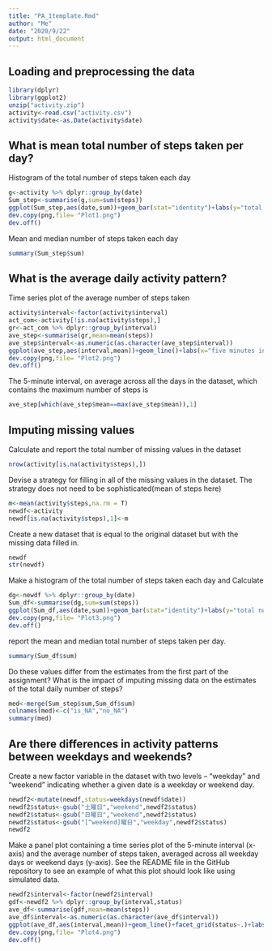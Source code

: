 ```yaml
---
title: "PA_1template.Rmd"
author: "Me"
date: "2020/9/22"
output: html_document
---
```

## Loading and preprocessing the data

```r
library(dplyr)
library(ggplot2)
unzip("activity.zip")
activity<-read.csv("activity.csv")
activity$date<-as.Date(activity$date)
```

## What is mean total number of steps taken per day?



Histogram of the total number of steps taken each day
```r
g<-activity %>% dplyr::group_by(date)
Sum_step<-summarise(g,sum=sum(steps))
ggplot(Sum_step,aes(date,sum))+geom_bar(stat="identity")+labs(y="total number of steps")
dev.copy(png,file= "Plot1.png")
dev.off()
```
Mean and median number of steps taken each day
```r
summary(Sum_step$sum)
```
## What is the average daily activity pattern?



Time series plot of the average number of steps taken
```r
activity$interval<-factor(activity$interval)
act_com<-activity[!is.na(activity$steps),]
gr<-act_com %>% dplyr::group_by(interval)
ave_step<-summarise(gr,mean=mean(steps))
ave_step$interval<-as.numeric(as.character(ave_step$interval))
ggplot(ave_step,aes(interval,mean))+geom_line()+labs(x="five minutes intervals", y="average number of steps")
dev.copy(png,file= "Plot2.png")
dev.off()
```
The 5-minute interval, on average across all the days in the dataset, which contains the maximum number of steps is 
```r
ave_step[which(ave_step$mean==max(ave_step$mean)),1]
```
## Imputing missing values



Calculate and report the total number of missing values in the dataset 
```r
nrow(activity[is.na(activity$steps),])
```
Devise a strategy for filling in all of the missing values in the dataset. The strategy does not need to be sophisticated(mean of steps here)
```r
m<-mean(activity$steps,na.rm = T)
newdf<-activity
newdf[is.na(activity$steps),1]<-m
```
Create a new dataset that is equal to the original dataset but with the missing data filled in.
```r
newdf
str(newdf)
```
Make a histogram of the total number of steps taken each day and Calculate
```r
dg<-newdf %>% dplyr::group_by(date)
Sum_df<-summarise(dg,sum=sum(steps))
ggplot(Sum_df,aes(date,sum))+geom_bar(stat="identity")+labs(y="total number of steps")
dev.copy(png,file= "Plot3.png")
dev.off()
```
report the mean and median total number of steps taken per day.
```r
summary(Sum_df$sum)
```
 Do these values differ from the estimates from the first part of the assignment? What is the impact of imputing missing data on the estimates of the total daily number of steps?
```r
med<-merge(Sum_step$sum,Sum_df$sum)
colnames(med)<-c("is_NA","no_NA")
summary(med)
```
## Are there differences in activity patterns between weekdays and weekends?
Create a new factor variable in the dataset with two levels – “weekday” and “weekend” indicating whether a given date is a weekday or weekend day.
```r
newdf2<-mutate(newdf,status=weekdays(newdf$date))
newdf2$status<-gsub("土曜日","weekend",newdf2$status)
newdf2$status<-gsub("日曜日","weekend",newdf2$status)
newdf2$status<-gsub("[^weekend]曜日","weekday",newdf2$status)
newdf2
```
Make a panel plot containing a time series plot of the 5-minute interval (x-axis) and the average number of steps taken, averaged across all weekday days or weekend days (y-axis). See the README file in the GitHub repository to see an example of what this plot should look like using simulated data.
```r
newdf2$interval<-factor(newdf2$interval)
gdf<-newdf2 %>% dplyr::group_by(interval,status)
ave_df<-summarise(gdf,mean=mean(steps))
ave_df$interval<-as.numeric(as.character(ave_df$interval))
ggplot(ave_df,aes(interval,mean))+geom_line()+facet_grid(status~.)+labs(y="number of steps")
dev.copy(png,file= "Plot4.png")
dev.off()
```